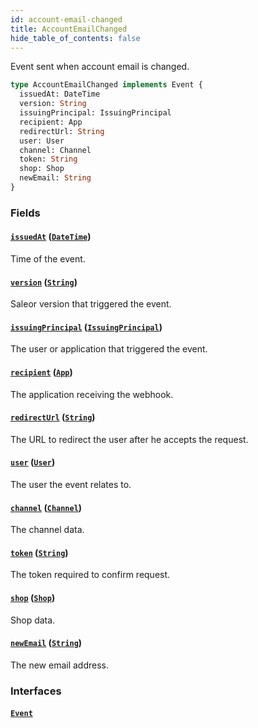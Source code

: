 ```yaml
---
id: account-email-changed
title: AccountEmailChanged
hide_table_of_contents: false
---
```


Event sent when account email is changed.

```graphql
type AccountEmailChanged implements Event {
  issuedAt: DateTime
  version: String
  issuingPrincipal: IssuingPrincipal
  recipient: App
  redirectUrl: String
  user: User
  channel: Channel
  token: String
  shop: Shop
  newEmail: String
}
```

### Fields

#### [`issuedAt`](#) ([`DateTime`](../../../developer/api-reference/scalars/date-time))

Time of the event.

#### [`version`](#) ([`String`](../../../developer/api-reference/scalars/string))

Saleor version that triggered the event.

#### [`issuingPrincipal`](#) ([`IssuingPrincipal`](../../../developer/api-reference/unions/issuing-principal))

The user or application that triggered the event.

#### [`recipient`](#) ([`App`](../../../developer/api-reference/objects/app))

The application receiving the webhook.

#### [`redirectUrl`](#) ([`String`](../../../developer/api-reference/scalars/string))

The URL to redirect the user after he accepts the request.

#### [`user`](#) ([`User`](../../../developer/api-reference/objects/user))

The user the event relates to.

#### [`channel`](#) ([`Channel`](../../../developer/api-reference/objects/channel))

The channel data.

#### [`token`](#) ([`String`](../../../developer/api-reference/scalars/string))

The token required to confirm request.

#### [`shop`](#) ([`Shop`](../../../developer/api-reference/objects/shop))

Shop data.

#### [`newEmail`](#) ([`String`](../../../developer/api-reference/scalars/string))

The new email address.

### Interfaces

#### [`Event`](../../../developer/api-reference/interfaces/event)
